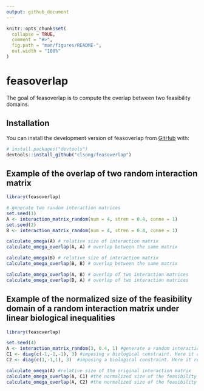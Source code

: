 ```yaml
---
output: github_document
---
```


<!-- README.md is generated from README.Rmd. Please edit that file -->

```r
knitr::opts_chunk$set(
  collapse = TRUE,
  comment = "#>",
  fig.path = "man/figures/README-",
  out.width = "100%"
)
```

# feasoverlap

<!-- badges: start -->
<!-- badges: end -->

The goal of feasoverlap is to compute the overlap between two feasibility domains.

## Installation

You can install the development version of feasoverlap from [GitHub](https://github.com/) with:

``` r
# install.packages("devtools")
devtools::install_github("clsong/feasoverlap")
```

## Example of the overlap of two random interaction matrix

```r
library(feasoverlap)

# generate two random interaction matrices
set.seed(1)
A <- interaction_matrix_random(num = 4, stren = 0.4, conne = 1)
set.seed(2)
B <- interaction_matrix_random(num = 4, stren = 0.4, conne = 1)

calculate_omega(A) # relative size of interaction matrix
calculate_omega_overlap(A, A) # overlap between the same matrix

calculate_omega(B) # relative size of interaction matrix
calculate_omega_overlap(B, B) # overlap between the same matrix

calculate_omega_overlap(A, B) # overlap of two interaction matrices
calculate_omega_overlap(B, A) # overlap of two interaction matrices
```
## Example of the normalized size of the feasibility domain of a random interaction matrix under linear biological inequalities

```r
library(feasoverlap)

set.seed(4)
A <- interaction_matrix_random(3, 0.4, 1) #generate a random interaction matrix
C1 <- diag(c(-1,-1,-1), 3) #imposing a biological constraint. Here it refers to that the growth rates of all species have to be positive
C2 <- diag(c(1,-1,1), 3)  #imposing a biological constraint. Here it refers to that the growth rates of species 1 and 3 have to be negative, and the growth rates of species 2 has to be positive

calculate_omega(A) #relative size of the original interaction matrix
calculate_omega_overlap(A, C1) #the normalized size of the feasibility domain of a random interaction matrix under linear biological constriants C1
calculate_omega_overlap(A, C2) #the normalized size of the feasibility domain of a random interaction matrix under linear biological constriants C2
```

